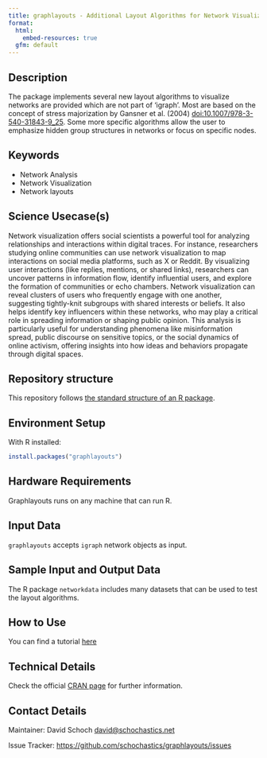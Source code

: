```yaml
---
title: graphlayouts - Additional Layout Algorithms for Network Visualizations
format:
  html:
    embed-resources: true
  gfm: default
---
```


## Description

<!-- - Provide a brief and clear description of the method, its purpose, and what it aims to achieve. Add a link to a related paper from social science domain and show how your method can be applied to solve that research question.   -->

The package implements several new layout algorithms to visualize networks are provided which are not part of 'igraph'. 
Most are based on the concept of stress majorization by Gansner et al. (2004) <doi:10.1007/978-3-540-31843-9_25>. 
Some more specific algorithms allow the user to emphasize hidden group structures in networks or focus on specific nodes.

## Keywords

<!-- EDITME -->

* Network Analysis
* Network Visualization
* Network layouts

## Science Usecase(s)

Network visualization offers social scientists a powerful tool for analyzing relationships and interactions within digital traces. For instance, researchers studying online communities can use network visualization to map interactions on social media platforms, such as X or Reddit. By visualizing user interactions (like replies, mentions, or shared links), researchers can uncover patterns in information flow, identify influential users, and explore the formation of communities or echo chambers. Network visualization can reveal clusters of users who frequently engage with one another, suggesting tightly-knit subgroups with shared interests or beliefs. It also helps identify key influencers within these networks, who may play a critical role in spreading information or shaping public opinion. This analysis is particularly useful for understanding phenomena like misinformation spread, public discourse on sensitive topics, or the social dynamics of online activism, offering insights into how ideas and behaviors propagate through digital spaces.

## Repository structure

This repository follows [the standard structure of an R package](https://cran.r-project.org/doc/FAQ/R-exts.html#Package-structure).

## Environment Setup

With R installed:

```r
install.packages("graphlayouts")
```

## Hardware Requirements

Graphlayouts runs on any machine that can run R.

## Input Data 

<!-- - The input data has to be a Digital Behavioral Data (DBD) Dataset -->
<!-- - You can provide link to a public DBD dataset. GESIS DBD datasets (https://www.gesis.org/en/institute/digital-behavioral-data) -->

<!-- This is an example -->

`graphlayouts` accepts `igraph` network objects as input. 

## Sample Input and Output Data

The R package `networkdata` includes many datasets that can be used to test the layout algorithms.

## How to Use

You can find a tutorial [here](ADD METHODS LINK)

## Technical Details

Check the official [CRAN page](https://doi.org/10.32614/CRAN.package.graphlayouts) for further information.

## Contact Details

Maintainer: David Schoch <david@schochastics.net>

Issue Tracker: [https://github.com/schochastics/graphlayouts/issues](https://github.com/schochastics/graphlayouts/issues)

<!-- ## Publication -->
<!-- - Include information on publications or articles related to the method, if applicable. -->

<!-- ## Acknowledgements -->
<!-- - Acknowledgements if any -->

<!-- ## Disclaimer -->
<!-- - Add any disclaimers, legal notices, or usage restrictions for the method, if necessary. -->
